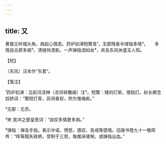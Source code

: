 ```yaml
---
---
---
```

title: 又
---







黄昏又听城头角，病起心情恶。药炉初沸短檠青¹，无那残香半缕恼多情²。　　多情自古原多病³，清镜怜清影。一声弹指泪如丝⁴，央及东风休遣玉人知。





【校】


〔东风〕汪本作“东君”。





【笺注】


¹药炉初沸：见前河渎神（凉月转雕阑）注⁵。短檠：矮的灯架，借指灯。赵长卿念奴娇词：“檠短灯青，灰闲香软，所欠惟梅矣。”

²无那：无奈。

³宋 晁冲之感皇恩词：“自叹多情更多病。”

⁴弹指：弹击手指，表示许诺、愤怒，感叹、告戒等感情。旧唐书卷九十一敬晖传：“晖等既失政柄，受制于三思，每推床嗟惋，或弹指出血。”